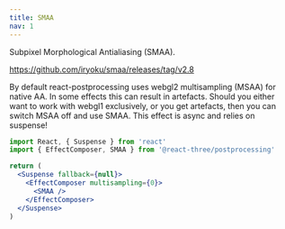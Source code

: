 ```yaml
---
title: SMAA
nav: 1
---
```


Subpixel Morphological Antialiasing (SMAA).

https://github.com/iryoku/smaa/releases/tag/v2.8

By default react-postprocessing uses webgl2 multisampling (MSAA) for native AA. In some effects this can result in artefacts. Should you either want to work with webgl1 exclusively, or you get artefacts, then you can switch MSAA off and use SMAA. This effect is async and relies on suspense!

```jsx
import React, { Suspense } from 'react'
import { EffectComposer, SMAA } from '@react-three/postprocessing'

return (
  <Suspense fallback={null}>
    <EffectComposer multisampling={0}>
      <SMAA />
    </EffectComposer>
  </Suspense>
)
```
